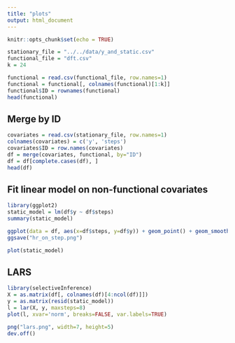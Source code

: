 ```yaml
---
title: "plots"
output: html_document
---
```


```r
knitr::opts_chunk$set(echo = TRUE)
```

```r
stationary_file = "../../data/y_and_static.csv"
functional_file = "dft.csv"
k = 24
```

```r
functional = read.csv(functional_file, row.names=1)
functional = functional[, colnames(functional)[1:k]]
functional$ID = rownames(functional)
head(functional)
```

## Merge by ID

```r
covariates = read.csv(stationary_file, row.names=1)
colnames(covariates) = c('y', 'steps')
covariates$ID = row.names(covariates)
df = merge(covariates, functional, by="ID")
df = df[complete.cases(df), ]
head(df)
```

## Fit linear model on non-functional covariates
```r
library(ggplot2)
static_model = lm(df$y ~ df$steps)
summary(static_model)

ggplot(data = df, aes(x=df$steps, y=df$y)) + geom_point() + geom_smooth(method="lm", se = FALSE) + ylab("resting HR") + xlab("steps/day")
ggsave("hr_on_step.png")
```

```r
plot(static_model)
```
## LARS
```r
library(selectiveInference)
X = as.matrix(df[, colnames(df)[4:ncol(df)]])
y = as.matrix(resid(static_model))
l = lar(X, y, maxsteps=8)
plot(l, xvar='norm', breaks=FALSE, var.labels=TRUE)

png("lars.png", width=7, height=5)
dev.off()
```

